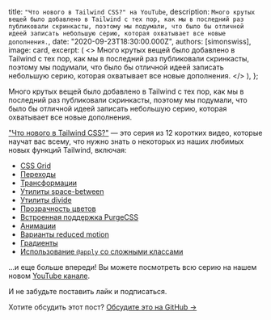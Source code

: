 
  title: `"Что нового в Tailwind CSS?" на YouTube`,
  description: `Много крутых вещей было добавлено в Tailwind с тех пор, как мы в последний раз публиковали скринкасты, поэтому мы подумали, что было бы отличной идеей записать небольшую серию, которая охватывает все новые дополнения.`,
  date: "2020-09-23T18:30:00.000Z",
  authors: [simonswiss],
  image: card,
  excerpt: (
    <>
      Много крутых вещей было добавлено в Tailwind с тех пор, как мы в последний раз публиковали скринкасты, поэтому мы подумали, что было бы отличной идеей записать небольшую серию, которая охватывает все новые дополнения.
    </>
  ),
};

<YouTubeVideo id="b-hrxkgkG-s" />

Много крутых вещей было добавлено в Tailwind с тех пор, как мы в последний раз публиковали скринкасты, поэтому мы подумали, что было бы отличной идеей записать небольшую серию, которая охватывает все новые дополнения.

["Что нового в Tailwind CSS?"](https://www.youtube.com/watch?v=b-hrxkgkG-s&list=PL5f_mz_zU5eV0_7udNKr3qffGCkJ4Avb_) — это серия из 12 коротких видео, которые научат вас всему, что нужно знать о некоторых из наших любимых новых функций Tailwind, включая:

- [CSS Grid](https://youtu.be/b-hrxkgkG-s)
- [Переходы](https://youtu.be/AYoQfPX31Mg)
- [Трансформации](https://youtu.be/fZl6ufxmAqI)
- [Утилиты space-between](https://youtu.be/wTRTC4JNSGs)
- [Утилиты divide](https://youtu.be/XVmbVtO3tUU)
- [Прозрачность цветов](https://youtu.be/Zo1JtXnLDdA)
- [Встроенная поддержка PurgeCSS](https://youtu.be/ZNLeQDpE_8M)
- [Анимации](https://youtu.be/75_a2lTJSjA)
- [Варианты reduced motion](https://youtu.be/vnK7UrZ-IFs)
- [Градиенты](https://youtu.be/1Rs5Kml8qMM)
- [Использование `@apply` со сложными классами](https://youtu.be/naJ_rIK6ppQ)

...и еще больше впереди! Вы можете посмотреть всю серию на нашем новом [YouTube канале](https://www.youtube.com/channel/UCOe-8z68tgw9ioqVvYM4ddQ/).

И не забудьте поставить лайк и подписаться.

Хотите обсудить этот пост? <a href="https://github.com/tailwindcss/tailwindcss/discussions/2441">Обсудите это на GitHub →</a>
